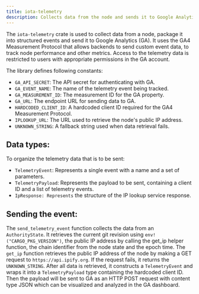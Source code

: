 ```yaml
---
title: iota-telemetry
description: Collects data from the node and sends it to Google Analytics for monitoring and analysis.
---
```


The `iota-telemetry` crate is used to collect data from a node, package it into structured events and send it to Google
Analytics (GA). It uses the GA4 Measurement Protocol that allows backends to send custom event data, to track node
performance and other metrics.
Access to the telemetry data is restricted to users with appropriate permissions in the GA account.

The library defines following constants:
- `GA_API_SECRET`: The API secret for authenticating with GA.
- `GA_EVENT_NAME`: The name of the telemetry event being tracked.
- `GA_MEASUREMENT_ID`: The measurement ID for the GA property.
- `GA_URL`: The endpoint URL for sending data to GA.
- `HARDCODED_CLIENT_ID`: A hardcoded client ID required for the GA4 Measurement Protocol.
- `IPLOOKUP_URL`: The URL used to retrieve the node's public IP address.
- `UNKNOWN_STRING`: A fallback string used when data retrieval fails.

## Data types:

To organize the telemetry data that is to be sent:
- `TelemetryEvent`: Represents a single event with a name and a set of parameters.
- `TelemetryPayload`: Represents the payload to be sent, containing a client ID and a list of telemetry events.
- `IpResponse: Represents` the structure of the IP lookup service response.

## Sending the event:

The `send_telemetry_event` function collects the data from an `AuthorityState`.
It retrieves the current git revision using `env!("CARGO_PKG_VERSION")`, the
public IP address by calling the get_ip helper function, the chain identifier from the node state and the epoch time.
The `get_ip` function retrieves the public IP address of the node by making a GET request to `https://api.ipify.org`. If the request fails, it returns the `UNKNOWN_STRING`.
After all data is retrieved, it constructs a `TelemetryEvent` and wraps it into
a `TelemetryPayload` type containing the hardcoded client ID. Then the payload will be sent to GA as an HTTP POST request
with content type JSON which can be visualized and analyzed in the GA dashboard.
